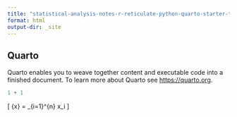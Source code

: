 ```yaml
---
title: "statistical-analysis-notes-r-reticulate-python-quarto-starter-template"
format: html
output-dir: _site
---
```


## Quarto

Quarto enables you to weave together content and executable code into a finished document. To learn more about Quarto see <https://quarto.org>.

```r
1 + 1
```

\[
\bar{x} = \frac{1}{n} \sum_{i=1}^{n} x_i
\]